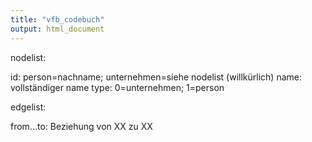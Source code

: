 ---
title: "vfb_codebuch"
output: html_document
---

nodelist: 

id: person=nachname; unternehmen=siehe nodelist (willkürlich)
name: vollständiger name 
type: 0=unternehmen; 1=person

edgelist: 

from...to: Beziehung von XX zu XX
